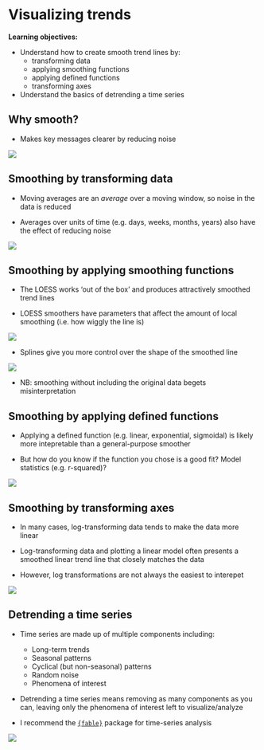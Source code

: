 # Visualizing trends

**Learning objectives:**

- Understand how to create smooth trend lines by:
    - transforming data
    - applying smoothing functions
    - applying defined functions
    - transforming axes

- Understand the basics of detrending a time series


## Why smooth? {-}

- Makes key messages clearer by reducing noise

![](images/fig14_1.png) 

## Smoothing by transforming data {-} 

- Moving averages are an _average_ over a moving window, so noise in the data is reduced

- Averages over units of time (e.g. days, weeks, months, years) also have the effect of reducing noise

![](images/fig14_2.png) 

## Smoothing by applying smoothing functions {-}

- The LOESS works 'out of the box' and produces attractively smoothed trend lines

- LOESS smoothers have parameters that affect the amount of local smoothing (i.e. how wiggly the line is)

![](images/fig14_3.png) 

- Splines give you more control over the shape of the smoothed line 

![](images/fig14_5.png) 

- NB: smoothing without including the original data begets misinterpretation

## Smoothing by applying defined functions {-}

- Applying a defined function (e.g. linear, exponential, sigmoidal) is likely more intepretable than a general-purpose smoother

- But how do you know if the function you chose is a good fit? Model statistics (e.g. r-squared)? 

![](images/fig14_8.png) 

## Smoothing by transforming axes {-}

- In many cases, log-transforming data tends to make the data more linear

- Log-transforming data and plotting a linear model often presents a smoothed linear trend line that closely matches the data

- However, log transformations are not always the easiest to interepet

![](images/fig14_9.png) 

## Detrending a time series {-}

- Time series are made up of multiple components including:
    - Long-term trends
    - Seasonal patterns
    - Cyclical (but non-seasonal) patterns
    - Random noise
    - Phenomena of interest

- Detrending a time series means removing as many components as you can, leaving only the phenomena of interest left to visualize/analyze

- I recommend the [`{fable}`](https://fable.tidyverts.org/) package for time-series analysis

![](images/fig14_13.png) 



